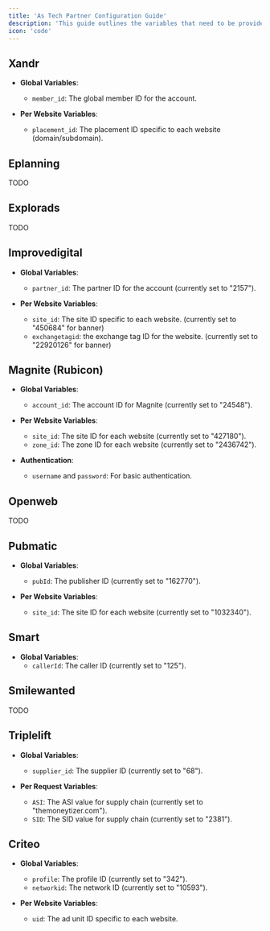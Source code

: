 ```yaml
---
title: 'As Tech Partner Configuration Guide'
description: 'This guide outlines the variables that need to be provided for each provider when implementing them for new accounts on the Missena platform.'
icon: 'code'
---
```


## Xandr

- **Global Variables**:
  - `member_id`: The global member ID for the account.

- **Per Website Variables**:
  - `placement_id`: The placement ID specific to each website (domain/subdomain).

## Eplanning

TODO

## Explorads

TODO

## Improvedigital

- **Global Variables**:
  - `partner_id`: The partner ID for the account (currently set to "2157").

- **Per Website Variables**:
  - `site_id`: The site ID specific to each website. (currently set to "450684" for banner)
  - `exchangetagid`: the exchange tag ID for the website. (currently set to "22920126" for banner)

## Magnite (Rubicon)

- **Global Variables**:
  - `account_id`: The account ID for Magnite (currently set to "24548").

- **Per Website Variables**:
  - `site_id`: The site ID for each website (currently set to "427180").
  - `zone_id`: The zone ID for each website (currently set to "2436742").

- **Authentication**:
  - `username` and `password`: For basic authentication.

## Openweb

TODO

## Pubmatic

- **Global Variables**:
  - `pubId`: The publisher ID (currently set to "162770").

- **Per Website Variables**:
  - `site_id`: The site ID for each website (currently set to "1032340").

## Smart

- **Global Variables**:
  - `callerId`: The caller ID (currently set to "125").

## Smilewanted

TODO

## Triplelift

- **Global Variables**:
  - `supplier_id`: The supplier ID (currently set to "68").

- **Per Request Variables**:
  - `ASI`: The ASI value for supply chain (currently set to "themoneytizer.com").
  - `SID`: The SID value for supply chain (currently set to "2381").

## Criteo

- **Global Variables**:
  - `profile`: The profile ID (currently set to "342").
  - `networkid`: The network ID (currently set to "10593").

- **Per Website Variables**:
  - `uid`: The ad unit ID specific to each website.
